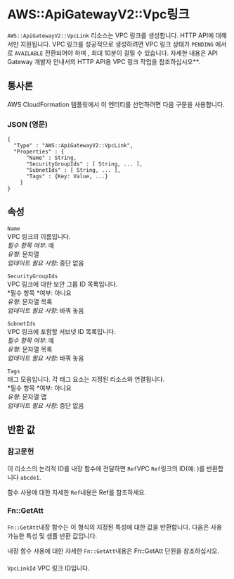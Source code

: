 # AWS::ApiGatewayV2::Vpc링크

`AWS::ApiGatewayV2::VpcLink` 리소스는 VPC 링크를 생성합니다. HTTP API에 대해서만 지원됩니다. VPC 링크를 성공적으로 생성하려면 VPC 링크 상태가 `PENDING` 에서 로 `AVAILABLE` 전환되어야 하며 , 최대 10분이 걸릴 수 있습니다. 자세한 내용은 API Gateway 개발자 안내서의 HTTP API용 VPC 링크 작업을 참조하십시오\*\*.

## 통사론

AWS CloudFormation 템플릿에서 이 엔터티를 선언하려면 다음 구문을 사용합니다.

### JSON (영문)

```
{
  "Type" : "AWS::ApiGatewayV2::VpcLink",
  "Properties" : {
      "Name" : String,
      "SecurityGroupIds" : [ String, ... ],
      "SubnetIds" : [ String, ... ],
      "Tags" : {Key: Value, ...}
    }
}
```

## 속성

`Name`  
VPC 링크의 이름입니다.  
_필수 항목 여부_: 예  
_유형_: 문자열  
_업데이트 필요 사항_: 중단 없음

`SecurityGroupIds`  
VPC 링크에 대한 보안 그룹 ID 목록입니다.  
*필수 항목 *여부: 아니요  
_유형_: 문자열 목록  
_업데이트 필요 사항_: 바꿔 놓음

`SubnetIds`  
VPC 링크에 포함할 서브넷 ID 목록입니다.  
_필수 항목 여부_: 예  
_유형_: 문자열 목록  
_업데이트 필요 사항_: 바꿔 놓음

`Tags`  
태그 모음입니다. 각 태그 요소는 지정된 리소스와 연결됩니다.  
*필수 항목 *여부: 아니요  
_유형_: 문자열 맵  
_업데이트 필요 사항_: 중단 없음

## 반환 값

### 참고문헌

이 리소스의 논리적 ID를 내장 함수에 전달하면 `Ref`VPC `Ref`링크의 ID(예: )를 반환합니다 `abcde1`.

함수 사용에 대한 자세한 `Ref`내용은 Ref를 참조하세요.

### Fn::GetAtt

`Fn::GetAtt`내장 함수는 이 형식의 지정된 특성에 대한 값을 반환합니다. 다음은 사용 가능한 특성 및 샘플 반환 값입니다.

내장 함수 사용에 대한 자세한 `Fn::GetAtt`내용은 Fn::GetAtt 단원을 참조하십시오.

####

`VpcLinkId` VPC 링크 ID입니다.
